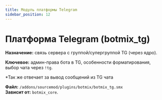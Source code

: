 ```yaml
---
title: Модуль платформы Telegram
sidebar_position: 12
---
```


# Платформа Telegram (botmix_tg)

**Назначение:** связь сервера с группой/супергруппой TG (через ядро).

**Ключевое:** админ-права бота в TG, особенности форматирования, выбор чата через `!tg`.

*Так же отвечает за вывод сообщений из TG чата

**Файл:** `/addons/sourcemod/plugins/botmix/botmix_tg.smx`  
**Зависит от:** `botmix_core`.
